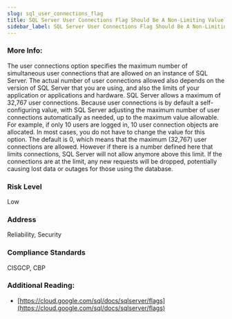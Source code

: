 ```yaml
---
slug: sql_user_connections_flag
title: SQL Server User Connections Flag Should Be A Non-Limiting Value
sidebar_label: SQL Server User Connections Flag Should Be A Non-Limiting Value
---
```


### More Info:

The user connections option specifies the maximum number of simultaneous user connections that are allowed on an instance of SQL Server. The actual number of user connections allowed also depends on the version of SQL Server that you are using, and also the limits of your application or applications and hardware. SQL Server allows a maximum of 32,767 user connections. Because user connections is by default a self-configuring value, with SQL Server adjusting the maximum number of user connections automatically as needed, up to the maximum value allowable. For example, if only 10 users are logged in, 10 user connection objects are allocated. In most cases, you do not have to change the value for this option. The default is 0, which means that the maximum (32,767) user connections are allowed. However if there is a number defined here that limits connections, SQL Server will not allow anymore above this limit. If the connections are at the limit, any new requests will be dropped, potentially causing lost data or outages for those using the database.

### Risk Level

Low

### Address

Reliability, Security

### Compliance Standards

CISGCP, CBP

### Additional Reading:

- [https://cloud.google.com/sql/docs/sqlserver/flags](https://cloud.google.com/sql/docs/sqlserver/flags) 

